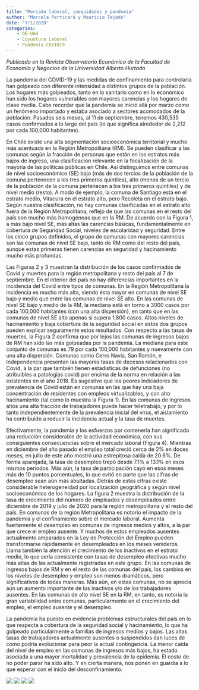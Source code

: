 ```yaml
---
title: "Mercado laboral, inequidades y pandemia"
author: "Marcela Perticará y Mauricio Tejada"
date: "7/1/2020"
categories:
    - OE-UAH
    - Coyuntura Laboral
    - Pandemia COVID19
---
```


*Publicado en la Revista Observatorio Económico de la Facultad de Economía y Negocios de la Universidad Alberto Hurtado*

La pandemia del COVID-19 y las medidas de confinamiento para controlarla han golpeado con diferente intensidad a distintos grupos de la población. Los hogares más golpeados, tanto en lo sanitario como en lo económico han sido los hogares vulnerables con mayores carencias y los hogares de clase media. Cabe recordar que la pandemia se inició allá por marzo como un fenómeno importado y estaba asociado a sectores acomodados de la población. Pasados seis meses, al 11 de septiembre, tenemos 430,535 casos confirmados a lo largo del país (lo que significa alrededor de 2,212 por cada 100,000 habitantes). 

En Chile existe una alta segmentación socioeconómica territorial y mucho más acentuada en la Región Metropolitana (RM). Se pueden clasificar a las comunas según la fracción de personas que están en los estratos más bajos de ingreso, una clasificación relevante en la focalización de la mayoría de las políticas públicas en Chile. Así distinguimos entre comunas de nivel socioeconómico (SE) bajo (más de dos tercios de la población de la comuna pertenecen a los tres primeros quintiles), alto (menos de un tercio de la población de la comuna pertenecen a los tres primeros quintiles) y de nivel medio (resto). A modo de ejemplo, la comuna de Santiago está en el estrato medio, Vitacura en el estrato alto, pero Recoleta en el estrato bajo. Según nuestra clasificación, no hay comunas clasificadas en el estrato  alto fuera de la Región Metropolitana, reflejo de que las comunas en el resto del país son mucho más homogéneas que en la RM. De acuerdo con la Figura 1, a más bajo nivel SE, más altas las carencias básicas, fundamentalmente en cobertura de Seguridad Social, niveles de escolaridad y seguridad. Entre los cinco grupos definidos, el grupo de comunas con mayores carencias son las comunas de nivel SE bajo, tanto de RM como del resto del país, aunque estas primeras tienen carencias en seguridad y hacinamiento mucho más profundas. 

Las Figuras 2 y 3 muestran la distribución de los casos confirmados de Covid y muertes para la región metropolitana y resto del país al 7 de septiembre. En el interior del país no hay diferencias importantes en la incidencia del Covid entre tipos de comunas. En la Región Metropolitana la incidencia es mucho más alta, siendo ésta mayor en comunas de nivel SE bajo y medio que entre las comunas de nivel SE alto. En las comunas de nivel SE bajo y medio de la RM, la mediana está en torno a 3000 casos por cada 100,000 habitantes (con una alta dispersión), en tanto que en las comunas de nivel SE alto apenas si supera 1,800 casos. Altos niveles de hacinamiento y baja cobertura de la seguridad social en estos dos grupos pueden explicar seguramente estos resultados. Con respecto a las tasas de muertes, la Figura 2 confirma que por lejos las comunas de ingresos bajos de RM han sido las más golpeadas por la pandemia. La mediana para este conjunto de comunas es 79 por cada 100,000 habitantes y nuevamente con una alta dispersión. Comunas como Cerro Navia, San Ramón, e Independencia presentan las mayores tasas de decesos relacionados con Covid, a la par que también tienen estadísticas de defunciones (no atribuibles a patologías covid) por encima de la norma en relación a las existentes en el año 2018. Es sugestivo que los peores indicadores de prevalencia de Covid están en comunas en las que hay una baja concentración de residentes con empleos virtualizables, y con alto hacinamiento (tal como lo muestra la Figura 1). En las comunas de ingresos altos una alta fracción de trabajadores puede hacer teletrabajo, y por lo tanto independientemente de la prevalencia inicial del virus, el aislamiento ha contribuido a reducir la incidencia actual y la tasa de muertes.

Efectivamente, la pandemia y los esfuerzos por contenerla han significado una reducción considerable de la actividad económica, con sus consiguientes consecuencias sobre el mercado laboral (Figura 4). Mientras en diciembre del año pasado el empleo total creció cerca de 2% en doces meses, en julio de este año mostró una estrepitosa caída de 20.6%. De forma aparejada, la tasa de desempleo trepó desde 7.1% a 13.1% en esos mismos periodos. Más aún, la tasa de participación cayó en esos meses más de 10 puntos porcentuales, lo que evitó en parte que las cifras de desempleo sean aún más abultadas. Detrás de estas cifras existe considerable heterogeneidad por localización geográfica y según nivel socioeconómico de los hogares. La figura 2 muestra la distribución de la tasa de crecimiento del número de empleados y desempleados entre diciembre de 2019 y julio de 2020 para la región metropolitana y el resto del país. En comunas de la región Metropolitana es notorio el impacto de la pandemia y el confinamiento sobre el mercado laboral. Aumenta fuertemente el desempleo en comunas de ingresos medios y altos, a la par que crece el empleo ausente. Y muchos de estos empleados ausentes actualmente amparados en la Ley de Protección del Empleo pueden transformarse rápidamente en desempleados en los meses venideros. Llama también la atención el crecimiento de los inactivos en el estrato medio, lo que sería consistente con tasas de desempleo efectivas mucho más altas de las actualmente registradas en este grupo. En las comunas de ingresos bajos de RM y en el resto de las comunas del país, los cambios en los niveles de desempleo y empleo son menos dramáticos, pero significativos de todas maneras. Más aún, en estas comunas, no se aprecia aún un aumento importante de los inactivos y/o de los trabajadores ausentes. En las comunas de alto nivel SE en la RM, en tanto, es notoria la gran variabilidad entre comunas, particularmente en el crecimiento del empleo, el empleo ausente  y el desempleo.

La pandemia ha puesto en evidencia problemas estructurales del país en lo que respecta a cobertura de la seguridad social y hacinamiento, lo que ha golpeado particularmente a familias de ingresos medios y bajos. Las altas tasas de trabajadores actualmente ausentes o suspendidos dan luces de cómo podría evolucionar para peor la actual contingencia. La menor caída del nivel de empleo en las comunas de ingresos más bajos, ha estado asociada a una mayor mortalidad y prevalencia de la epidemia. El costo de no poder parar ha sido alto. Y en cierta manera, nos ponen en guardia a lo que esperar con el inicio del desconfinamiento.

![](/images_posts/ineq_pandemia_fig1.png)
![](/images_posts/ineq_pandemia_fig2.png)
![](/images_posts/ineq_pandemia_fig3.png)
![](/images_posts/ineq_pandemia_fig4.png)